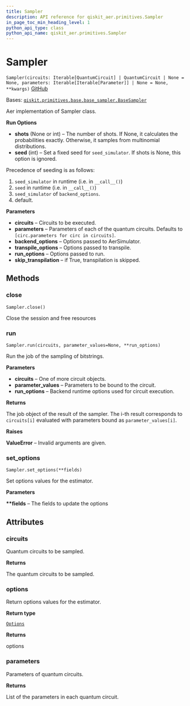 ```yaml
---
title: Sampler
description: API reference for qiskit_aer.primitives.Sampler
in_page_toc_min_heading_level: 1
python_api_type: class
python_api_name: qiskit_aer.primitives.Sampler
---
```


# Sampler

<span id="qiskit_aer.primitives.Sampler" />

`Sampler(circuits: Iterable[QuantumCircuit] | QuantumCircuit | None = None, parameters: Iterable[Iterable[Parameter]] | None = None, **kwargs)` [GitHub](https://github.com/qiskit/qiskit-aer/tree/stable/0.11/qiskit_aer/primitives/sampler.py "view source code")

Bases: [`qiskit.primitives.base.base_sampler.BaseSampler`](qiskit.primitives.BaseSampler "qiskit.primitives.base.base_sampler.BaseSampler")

Aer implementation of Sampler class.

**Run Options**

*   **shots** (None or int) – The number of shots. If None, it calculates the probabilities exactly. Otherwise, it samples from multinomial distributions.
*   **seed** (int) – Set a fixed seed for `seed_simulator`. If shots is None, this option is ignored.

<Admonition title="Note" type="note">
  Precedence of seeding is as follows:

  1.  `seed_simulator` in runtime (i.e. in `__call__()`)
  2.  `seed` in runtime (i.e. in `__call__()`)
  3.  `seed_simulator` of `backend_options`.
  4.  default.
</Admonition>

**Parameters**

*   **circuits** – Circuits to be executed.
*   **parameters** – Parameters of each of the quantum circuits. Defaults to `[circ.parameters for circ in circuits]`.
*   **backend\_options** – Options passed to AerSimulator.
*   **transpile\_options** – Options passed to transpile.
*   **run\_options** – Options passed to run.
*   **skip\_transpilation** – if True, transpilation is skipped.

## Methods

### close

<span id="qiskit_aer.primitives.Sampler.close" />

`Sampler.close()`

Close the session and free resources

### run

<span id="qiskit_aer.primitives.Sampler.run" />

`Sampler.run(circuits, parameter_values=None, **run_options)`

Run the job of the sampling of bitstrings.

**Parameters**

*   **circuits** – One of more circuit objects.
*   **parameter\_values** – Parameters to be bound to the circuit.
*   **run\_options** – Backend runtime options used for circuit execution.

**Returns**

The job object of the result of the sampler. The i-th result corresponds to `circuits[i]` evaluated with parameters bound as `parameter_values[i]`.

**Raises**

**ValueError** – Invalid arguments are given.

### set\_options

<span id="qiskit_aer.primitives.Sampler.set_options" />

`Sampler.set_options(**fields)`

Set options values for the estimator.

**Parameters**

**\*\*fields** – The fields to update the options

## Attributes

<span id="qiskit_aer.primitives.Sampler.circuits" />

### circuits

Quantum circuits to be sampled.

**Returns**

The quantum circuits to be sampled.

<span id="qiskit_aer.primitives.Sampler.options" />

### options

Return options values for the estimator.

**Return type**

[`Options`](qiskit.providers.Options "qiskit.providers.options.Options")

**Returns**

options

<span id="qiskit_aer.primitives.Sampler.parameters" />

### parameters

Parameters of quantum circuits.

**Returns**

List of the parameters in each quantum circuit.

